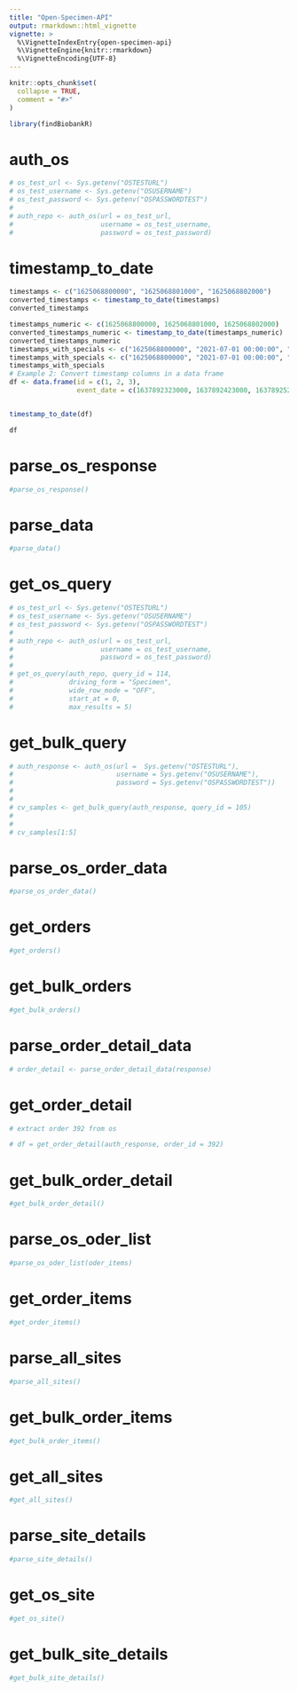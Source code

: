 ```yaml
---
title: "Open-Specimen-API"
output: rmarkdown::html_vignette
vignette: >
  %\VignetteIndexEntry{open-specimen-api}
  %\VignetteEngine{knitr::rmarkdown}
  %\VignetteEncoding{UTF-8}
---
```


```r
knitr::opts_chunk$set(
  collapse = TRUE,
  comment = "#>"
)
```

```r
library(findBiobankR)
```

<!-- WARNING - This vignette is generated by {fusen} from dev/OpenSpecimenAPI.Rmd: do not edit by hand -->

# auth_os

```r

# os_test_url <- Sys.getenv("OSTESTURL")
# os_test_username <- Sys.getenv("OSUSERNAME")
# os_test_password <- Sys.getenv("OSPASSWORDTEST")
# 
# auth_repo <- auth_os(url = os_test_url,
#                      username = os_test_username,
#                      password = os_test_password)

```

# timestamp_to_date

```r

timestamps <- c("1625068800000", "1625068801000", "1625068802000")
converted_timestamps <- timestamp_to_date(timestamps)
converted_timestamps

timestamps_numeric <- c(1625068800000, 1625068801000, 1625068802000)
converted_timestamps_numeric <- timestamp_to_date(timestamps_numeric)
converted_timestamps_numeric
timestamps_with_specials <- c("1625068800000", "2021-07-01 00:00:00", "1625068800/1000")
timestamps_with_specials <- c("1625068800000", "2021-07-01 00:00:00", "1625068800/1000")
timestamps_with_specials
# Example 2: Convert timestamp columns in a data frame
df <- data.frame(id = c(1, 2, 3),
                 event_date = c(1637892323000, 1637892423000, 1637892523000))


timestamp_to_date(df)

df
```

# parse_os_response

```r
#parse_os_response()
```

# parse_data

```r
#parse_data()
```

# get_os_query

```r

# os_test_url <- Sys.getenv("OSTESTURL")
# os_test_username <- Sys.getenv("OSUSERNAME")
# os_test_password <- Sys.getenv("OSPASSWORDTEST")
# 
# auth_repo <- auth_os(url = os_test_url,
#                      username = os_test_username,
#                      password = os_test_password)
# 
# get_os_query(auth_repo, query_id = 114,
#              driving_form = "Specimen",
#              wide_row_mode = "OFF",
#              start_at = 0,
#              max_results = 5)
```

# get_bulk_query

```r


# auth_response <- auth_os(url =  Sys.getenv("OSTESTURL"),
#                          username = Sys.getenv("OSUSERNAME"),
#                          password = Sys.getenv("OSPASSWORDTEST"))
# 
# 
# cv_samples <- get_bulk_query(auth_response, query_id = 105)
#   
# 
# cv_samples[1:5]
```

# parse_os_order_data

```r
#parse_os_order_data()
```

# get_orders

```r
#get_orders()
```

# get_bulk_orders

```r
#get_bulk_orders()
```

# parse_order_detail_data

```r

# order_detail <- parse_order_detail_data(response)

```

# get_order_detail

```r
# extract order 392 from os

# df = get_order_detail(auth_response, order_id = 392)

```

# get_bulk_order_detail

```r
#get_bulk_order_detail()
```

# parse_os_oder_list

```r

#parse_os_oder_list(oder_items)

```

# get_order_items

```r
#get_order_items()
```

# parse_all_sites

```r
#parse_all_sites()
```

# get_bulk_order_items

```r
#get_bulk_order_items()
```

# get_all_sites

```r
#get_all_sites()
```

# parse_site_details

```r
#parse_site_details()
```

# get_os_site

```r
#get_os_site()
```

# get_bulk_site_details

```r
#get_bulk_site_details()
```

